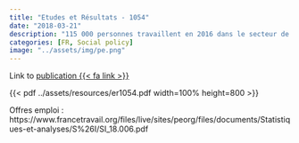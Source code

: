 ```yaml
---
title: "Etudes et Résultats - 1054"
date: "2018-03-21"
description: "115 000 personnes travaillent en 2016 dans le secteur de l'action sociale et médico-sociale des départements"
categories: [FR, Social policy]
image: "../assets/img/pe.png"
---
```


Link to [publication {{< fa link >}}](https://drees.solidarites-sante.gouv.fr/publications/etudes-et-resultats/115-000-personnes-travaillent-en-2016-dans-le-secteur-de-laction)

{{< pdf ../assets/resources/er1054.pdf width=100% height=800 >}}

Offres emploi : https://www.francetravail.org/files/live/sites/peorg/files/documents/Statistiques-et-analyses/S%26I/SI_18.006.pdf
